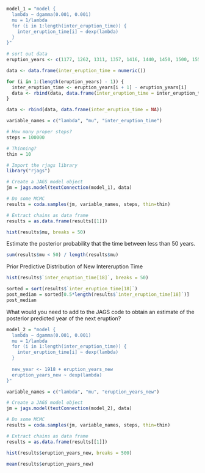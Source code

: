 ```r
model_1 = "model {
  lambda ~ dgamma(0.001, 0.001)
  mu = 1/lambda
  for (i in 1:length(inter_eruption_time)) {
    inter_eruption_time[i] ~ dexp(lambda)
  }
}"

# sort out data
eruption_years <- c(1177, 1262, 1311, 1357, 1416, 1440, 1450, 1500, 1550, 1580, 1612, 1625, 1660, 1721, 1755, 1823, 1860, 1918)

data <- data.frame(inter_eruption_time = numeric())

for (i in 1:(length(eruption_years) - 1)) {
  inter_eruption_time <- eruption_years[i + 1] - eruption_years[i]
  data <- rbind(data, data.frame(inter_eruption_time = inter_eruption_time))
}

data <- rbind(data, data.frame(inter_eruption_time = NA))

variable_names = c("lambda", "mu", "inter_eruption_time")
```

```r
# How many proper steps?
steps = 100000

# Thinning?
thin = 10

# Import the rjags library
library("rjags")

# Create a JAGS model object
jm = jags.model(textConnection(model_1), data)

# Do some MCMC
results = coda.samples(jm, variable_names, steps, thin=thin)

# Extract chains as data frame
results = as.data.frame(results[[1]])
```

```r
hist(results$mu, breaks = 50)
```
Estimate the posterior probability that the time between less than 50 years.

```r
sum(results$mu < 50) / length(results$mu)
```

Prior Predictive Distribution of New Intereruption Time

```r
hist(results$`inter_eruption_time[18]`, breaks = 50)
```

```r
sorted = sort(results$`inter_eruption_time[18]`)
post_median = sorted[0.5*length(results$`inter_eruption_time[18]`)]
post_median
```



What would you need to add to the JAGS code to obtain an estimate of the posterior predicted year of the next eruption?

```r
model_2 = "model {
  lambda ~ dgamma(0.001, 0.001)
  mu = 1/lambda
  for (i in 1:length(inter_eruption_time)) {
    inter_eruption_time[i] ~ dexp(lambda)
  }
  
  new_year <- 1918 + eruption_years_new
  eruption_years_new ~ dexp(lambda)
}"

variable_names = c("lambda", "mu", "eruption_years_new")
```

```r
# Create a JAGS model object
jm = jags.model(textConnection(model_2), data)

# Do some MCMC
results = coda.samples(jm, variable_names, steps, thin=thin)

# Extract chains as data frame
results = as.data.frame(results[[1]])
```

```r
hist(results$eruption_years_new, breaks = 500)
```
```r
mean(results$eruption_years_new)
```

